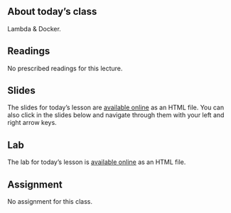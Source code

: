 ## About today's class

Lambda & Docker.

## Readings

No prescribed readings for this lecture.

## Slides

The slides for today's lesson are [available online](/slides/11-slides.qmd){target="_blank"} as an HTML file. You can also click in the slides below and navigate through them with your left and right arrow keys.

## Lab

The lab for today's lesson is [available online](/labs/11-labs.qmd){target="_blank"} as an HTML file.

## Assignment

No assignment for this class.
